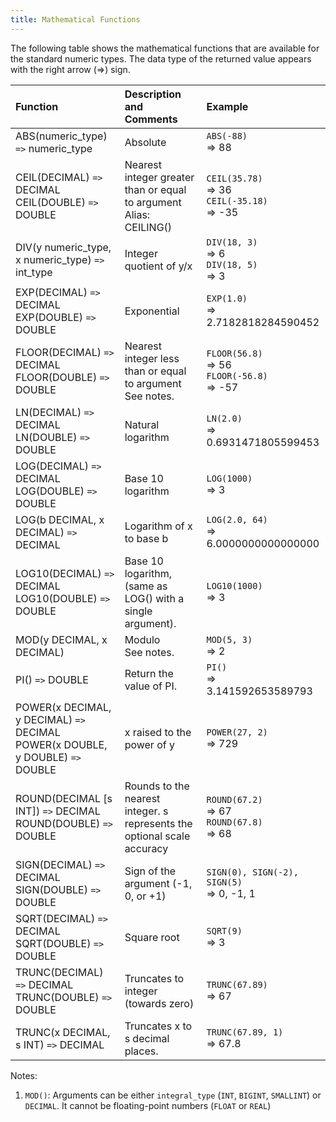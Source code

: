 ---
title: Mathematical Functions
---

The following table shows the mathematical functions that are available for the standard numeric types.
The data type of the returned value appears with the right arrow (⇒) sign.

| Function | Description and Comments | Example |
|:---------|:--------------------------|:--------|
| ABS(numeric_type) `=>` numeric_type | Absolute | `ABS(-88)`<br/>\=> 88 |
| CEIL(DECIMAL) `=>` DECIMAL <br/> CEIL(DOUBLE) `=>` DOUBLE | Nearest integer greater than or equal to argument<br/>Alias: CEILING() | `CEIL(35.78)`<br/>\=> 36<br/>`CEIL(-35.18)`<br/>\=> -35 |
| DIV(y numeric_type, x numeric_type) `=>` int_type | Integer quotient of y/x | `DIV(18, 3)`<br/>\=> 6<br/>`DIV(18, 5)`<br/>\=> 3 |
| EXP(DECIMAL) `=>` DECIMAL <br/> EXP(DOUBLE) `=>` DOUBLE | Exponential | `EXP(1.0)`<br/>\=> 2.7182818284590452 |
| FLOOR(DECIMAL) `=>` DECIMAL <br/> FLOOR(DOUBLE) `=>` DOUBLE | Nearest integer less than or equal to argument<br/>See notes. | `FLOOR(56.8)`<br/>\=> 56<br/>`FLOOR(-56.8)`<br/>\=> -57 |
| LN(DECIMAL) `=>` DECIMAL <br/> LN(DOUBLE) `=>` DOUBLE | Natural logarithm | `LN(2.0)`<br/>\=> 0.6931471805599453 |
| LOG(DECIMAL) `=>` DECIMAL <br/> LOG(DOUBLE) `=>` DOUBLE | Base 10 logarithm | `LOG(1000)`<br/>\=> 3 |
| LOG(b DECIMAL, x DECIMAL) `=>` DECIMAL | Logarithm of x to base b | `LOG(2.0, 64)`<br/>\=> 6.0000000000000000 |
| LOG10(DECIMAL) `=>` DECIMAL <br/> LOG10(DOUBLE) `=>` DOUBLE | Base 10 logarithm, (same as LOG() with a single argument). | `LOG10(1000)`<br/>\=> 3 |
| MOD(y DECIMAL, x DECIMAL) | Modulo<br/>See notes. | `MOD(5, 3)`<br/>\=> 2 |
| PI() `=>` DOUBLE | Return the value of PI. | `PI()`<br/>\=> 3.141592653589793 |
| POWER(x DECIMAL, y DECIMAL) `=>` DECIMAL <br/> POWER(x DOUBLE, y DOUBLE) `=>` DOUBLE | x raised to the power of y | `POWER(27, 2)`<br/>\=> 729 |
| ROUND(DECIMAL [s INT]) `=>` DECIMAL <br/> ROUND(DOUBLE) `=>` DOUBLE | Rounds to the nearest integer. s represents the optional scale accuracy | `ROUND(67.2)`<br/>\=> 67<br/>`ROUND(67.8)`<br/>\=> 68 |
| SIGN(DECIMAL) `=>` DECIMAL <br/> SIGN(DOUBLE) `=>` DOUBLE | Sign of the argument (-1, 0, or +1) | `SIGN(0), SIGN(-2), SIGN(5)`<br/>\=> 0, -1, 1 |
| SQRT(DECIMAL) `=>` DECIMAL <br/> SQRT(DOUBLE) `=>` DOUBLE | Square root | `SQRT(9)`<br/>\=> 3 |
| TRUNC(DECIMAL) `=>` DECIMAL <br/> TRUNC(DOUBLE) `=>` DOUBLE | Truncates to integer (towards zero) | `TRUNC(67.89)`<br/>\=> 67 |
| TRUNC(x DECIMAL, s INT) `=>` DECIMAL | Truncates x to s decimal places. | `TRUNC(67.89, 1)`<br/>\=> 67.8 |

Notes:

1. `MOD()`: Arguments can be either `integral_type` (`INT`, `BIGINT`, `SMALLINT`) or `DECIMAL`. It
cannot be floating-point numbers (`FLOAT` or `REAL`)